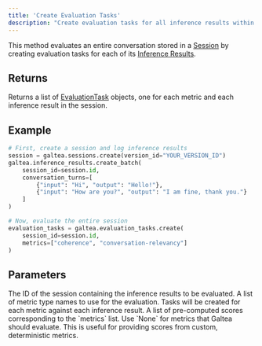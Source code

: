 ```yaml
---
title: 'Create Evaluation Tasks'
description: "Create evaluation tasks for all inference results within a session using specified metrics."
---
```


This method evaluates an entire conversation stored in a [Session](/concepts/product/version/session) by creating evaluation tasks for each of its [Inference Results](/concepts/product/version/session/inference-result).

## Returns
Returns a list of [EvaluationTask](/concepts/product/version/session/evaluation/task) objects, one for each metric and each inference result in the session.

## Example
```python
# First, create a session and log inference results
session = galtea.sessions.create(version_id="YOUR_VERSION_ID")
galtea.inference_results.create_batch(
    session_id=session.id,
    conversation_turns=[
        {"input": "Hi", "output": "Hello!"},
        {"input": "How are you?", "output": "I am fine, thank you."}
    ]
)

# Now, evaluate the entire session
evaluation_tasks = galtea.evaluation_tasks.create(
    session_id=session.id,
    metrics=["coherence", "conversation-relevancy"]
)
```

## Parameters
<ResponseField name="session_id" type="string" required>
  The ID of the session containing the inference results to be evaluated.
</ResponseField>
<ResponseField name="metrics" type="list[string]" required>
  A list of metric type names to use for the evaluation. Tasks will be created for each metric against each inference result.
</ResponseField>
<ResponseField name="scores" type="list[float | None]" optional>
  A list of pre-computed scores corresponding to the `metrics` list. Use `None` for metrics that Galtea should evaluate. This is useful for providing scores from custom, deterministic metrics.
</ResponseField>
